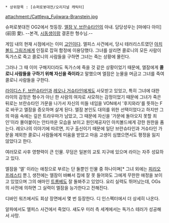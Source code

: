  * 상위항목 : [슈퍼로봇대전/오리지널 캐릭터]
attachment:/Cattleya_Fujiwara-Branstein.jpg

슈퍼로봇대전 OG2에서 첫등장. [[엘잠 V. 브란슈타인]]의 아내. 
담당성우는 [마에다 아이] (前田 愛). --본격, [[오키아유 료타로|시동생]]이랑 결혼한 형수님.--

게임 내의 현재 시점에서는 이미 [[고인]]이다.
엘피스 사건에서, 당시 테러리스트였던 [[아치볼드 그림즈]]에게 인질로 잡혀 함정에 이용당했다. 그녀를 살리면 콜로니의 모든 사람이 독가스로 죽고 콜로니의 사람들을 구하면 그녀는 죽는 상황에 몰린다.

그러나 그 때 이미 구해지더라도 독가스에 죽을 것 같은 상황이었기 때문에, 엘잠에게 '''콜로니 사람들을 구하기 위해 자신을 죽이라'''고 말했으며 엘잠은 눈물을 머금고 그녀를 죽여 콜로니 사람들을 구한다.

[[라이디스 F. 브란슈타인]]과 [[레오나 거슈타인]]에게도 사모받고 있었고, 특히 그녀에 대한 라이의 감정은 형수가 아닌 한 사람의 여자로 사모하는 감정이었기 때문에 그녀가 죽은 뒤로는 브란슈타인 가문을 나가서 자신의 미들 네임을 VON에서 '후지와라'를 뜻하는 F로 바꾸고 엘잠을 증오하며 살게 된다. 엘잠 본인도 대의를 위한 선택이었다고 하지만 그의 마음 속에는 깊은 트라우마가 남았고, 그 때문에 자신을 '가문에 돌아오지 못할 죄인'이라 몰아붙이는 안타까운 모습을 보이고 원인제공자인 아치볼드에게 강한 원한을 품는다.
레오나의 이야기에 따르면, 지구 출신이기 때문에 일단 브란슈타인과 거슈타인 가문을 제외한 콜로니 사람들에게 미움을 받았고 마음 고생이 심했으면서도 평정을 잃지 않았다고 한다.

여러모로 사후 영향력이 큰 인물.
무덤은 일본의 교토 지구에 있으며 라이는 자주 성묘하고 있다. 

엘잠을 '엘' 이라는 애칭으로 부르는 단 둘뿐인 인물 중 하나이며[* 그녀 외에는 [[피리오 프레스티]] 뿐.], 생전에는 엘잠이 바빠서 집에 잘 못 들어와도 그에게 무한한 애정을 보이고 있었으며 그의 애마인 [[트롬베]]도 잘 돌봐주고 있었다. 요리 실력도 뛰어났는데, OGs의 사전에 의하면 그 실력이 엘잠을 능가한다고 전해진다.

디바인 워즈에서도 회상 장면에서 몇 번 등장한다. 디 인스펙터에서 더 상세히 나온다.

알파에서도 엘피스 사건에서 죽었다.
섀도우 미러 측 세계에서는 독가스 테러가 성공해서 사망.
